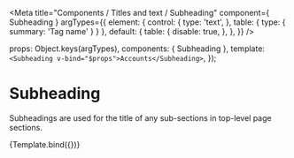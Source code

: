 
<Meta
  title="Components / Titles and text  / Subheading"
  component={ Subheading }
  argTypes={{
    element: {
      control: {
        type: 'text',
      },
      table: {
        type: {
          summary: 'Tag name'
        }
      }
    },
    default: {
      table: {
        disable: true,
      },
    },
  }}
/>

  props: Object.keys(argTypes),
  components: { Subheading },
  template: `<Subheading v-bind="$props">Accounts</Subheading>`,
});

# Subheading

Subheadings are used for the title of any sub-sections in top-level page sections.

<Canvas>
  <Story name="Subheading" height="30px">
    {Template.bind({})}
  </Story>
</Canvas>

<ArgsTable story="Subheading" />
